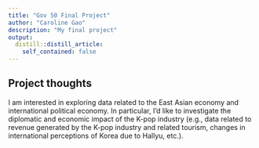 ```yaml
---
title: "Gov 50 Final Project"
author: "Caroline Gao"
description: "My final project"
output:
  distill::distill_article:
    self_contained: false
---
```




## Project thoughts

I am interested in exploring data related to the East Asian economy and international political economy. In particular, I'd like to investigate the diplomatic and economic impact of the K-pop industry (e.g., data related to revenue generated by the K-pop industry and related tourism, changes in international perceptions of Korea due to Hallyu, etc.).